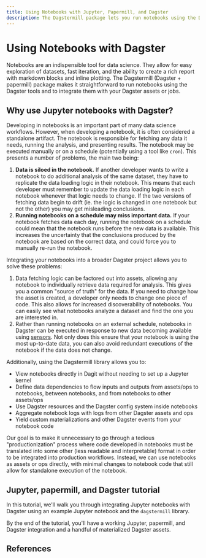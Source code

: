 ```yaml
---
title: Using Notebooks with Jupyter, Papermill, and Dagster
description: The Dagstermill package lets you run notebooks using the Dagster tools and integrate them into your data pipelines.
---
```


# Using Notebooks with Dagster

Notebooks are an indispensible tool for data science. They allow for easy exploration of datasets, fast iteration, and the ability to create a rich report with markdown blocks and inline plotting. The Dagstermill (Dagster + papermill) package makes it straightforward to run notebooks using the Dagster tools and to integrate them with your Dagster assets or jobs.

## Why use Jupyter notebooks with Dagster?

Developing in notebooks is an important part of many data science workflows. However, when developing a notebook, it is often considered a standalone artifact. The notebook is responsible for fetching any data it needs, running the analysis, and presenting results. The notebook may be executed manually or on a schedule (potentially using a tool like `cron`). This presents a number of problems, the main two being:

1. **Data is siloed in the notebook.** If another developer wants to write a notebook to do additional analysis of the same dataset, they have to replicate the data loading logic in their notebook. This means that each developer must remember to update the data loading logic in each notebook whenever that logic needs to change. If the two versions of fetching data begin to drift (ie. the logic is changed in one notebook but not the other) you may get misleading conclusions.
2. **Running notebooks on a schedule may miss important data.** If your notebook fetches data each day, running the notebook on a schedule could mean that the notebook runs before the new data is available. This increases the uncertainty that the conclusions produced by the notebook are based on the correct data, and could force you to manually re-run the notebook.

Integrating your notebooks into a broader Dagster project allows you to solve these problems:

1. Data fetching logic can be factored out into assets, allowing any notebook to individually retrieve data required for analysis. This gives you a common "source of truth" for the data. If you need to change how the asset is created, a developer only needs to change one piece of code. This also allows for increased discoverability of notebooks. You can easily see what notebooks analyze a dataset and find the one you are interested in.
2. Rather than running notebooks on an external schedule, notebooks in Dagster can be executed in response to new data becoming available using [sensors](/concepts/partitions-schedules-sensors/sensors). Not only does this ensure that your notebook is using the most up-to-date data, you can also avoid redundant executions of the notebook if the data does not change.

Additionally, using the Dagstermill library allows you to:

- View notebooks directly in Dagit without needing to set up a Jupyter kernel
- Define data dependencies to flow inputs and outputs from assets/ops to notebooks, between notebooks, and from notebooks to other assets/ops
- Use Dagster resources and the Dagster config system inside notebooks
- Aggregate notebook logs with logs from other Dagster assets and ops
- Yield custom materializations and other Dagster events from your notebook code

Our goal is to make it unnecessary to go through a tedious "productionization" process where code developed in notebooks must be translated into some other (less readable and interpretable) format in order to be integrated into production workflows. Instead, we can use notebooks as assets or ops directly, with minimal changes to notebook code that still allow for standalone execution of the notebook.


## Jupyter, papermill, and Dagster tutorial

In this tutorial, we'll walk you through integrating Jupyter notebooks with Dagster using an example Jupyter notebook and the `dagstermill` library.

By the end of the tutorial, you'll have a working Jupyter, papermill, and Dagster integration and a handful of materialized Dagster assets.

<ArticleList>
  <ArticleListItem
    title="Using Notebooks with Dagster"
    href="/integrations/dagstermill/using-notebooks-with-dagster"
  ></ArticleListItem>
</ArticleList>

## References

<ArticleList>
  <ArticleListItem
    title="dagstermill integration reference"
    href="/integrations/dagstermill/reference"
  ></ArticleListItem>
  <ArticleListItem
    title="dagstermill API reference"
    href="/\_apidocs/libraries/dagstermill"
  ></ArticleListItem>
</ArticleList>